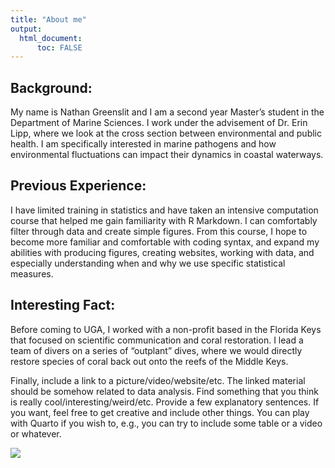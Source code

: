 ```yaml
---
title: "About me"
output: 
  html_document:
      toc: FALSE
---
```


## **Background:**

My name is Nathan Greenslit and I am a second year Master's student in the Department of Marine Sciences. I work under the advisement of Dr. Erin Lipp, where we look at the cross section between environmental and public health. I am specifically interested in marine pathogens and how environmental fluctuations can impact their dynamics in coastal waterways.

## **Previous Experience:**

I have limited training in statistics and have taken an intensive computation course that helped me gain familiarity with R Markdown. I can comfortably filter through data and create simple figures. From this course, I hope to become more familiar and comfortable with coding syntax, and expand my abilities with producing figures, creating websites, working with data, and especially understanding when and why we use specific statistical measures.

## **Interesting Fact:**

Before coming to UGA, I worked with a non-profit based in the Florida Keys that focused on scientific communication and coral restoration. I lead a team of divers on a series of "outplant" dives, where we would directly restore species of coral back out onto the reefs of the Middle Keys.

Finally, include a link to a picture/video/website/etc. The linked material should be somehow related to data analysis. Find something that you think is really cool/interesting/weird/etc. Provide a few explanatory sentences. If you want, feel free to get creative and include other things. You can play with Quarto if you wish to, e.g., you can try to include some table or a video or whatever.

![](IMG_7758.JPG){fig-alt="A drawing of an elephant."}

